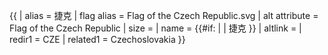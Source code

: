 {{ {{{1<noinclude>|country showdata</noinclude>}}}
| alias = 捷克
| flag alias = Flag of the Czech Republic.svg
| alt attribute = Flag of the Czech Republic
| size  = {{{size|}}}
| name  = {{#if: {{{name|}}} | {{{name|}}} | 捷克 }}
| altlink = {{{altlink|}}}
<noinclude>
| redir1 = CZE
| related1 = Czechoslovakia
</noinclude>
}}